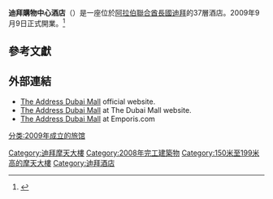 {{Infobox building
| name               = 迪拜購物中心酒店
| image              = Dubai Mall Hotel Under Construction on 25 January 2008.jpg
| image_size         = 200px
| caption            = 2008年1月25日的迪拜購物中心酒店
| building_type      =
| location           = {{阿聯酋}}[[迪拜|迪拜]]
| latd  = 25| latm = 11| lats = 58.45| latNS = N
| longd = 55| longm = 16| longs = 39.24| longEW = E
| iso_region         = AE
| coordinates_display= title
| roof               = {{convert|192|m|ft|0|abbr=on}}
| floor_count        = 37
| start_date         =
| completion_date    = 2008年
| opening            =
| elevator_count     =
| floor_area         =
| developer          = [[伊瑪爾地產|伊瑪爾地產]]
| architect          =
| management         = Emaar Hospitality Group
}}

'''迪拜購物中心酒店'''（{{lang-ar|العنوان دبي مول}}）是一座位於[[阿拉伯聯合酋長國|阿拉伯聯合酋長國]][[迪拜|迪拜]]的37層酒店。2009年9月9日正式開業。<ref>{{Cite web|title=The Address Dubai Mall Now Open|url=http://www.hospitalitynet.org/news/4043307.search?query=the+address+dubai+mall+hotel+opening|publisher=hospitalitynet.org|date=2009-09-09|accessdate=2010-05-30|archive-date=2011-07-27|archive-url=https://web.archive.org/web/20110727084210/http://www.hospitalitynet.org/news/4043307.search?query=the+address+dubai+mall+hotel+opening|dead-url=no}}</ref>

== 參考文獻 ==
{{Reflist}}

== 外部連結 ==
{{commons|The Address Dubai Mall}}

* [http://www.theaddress.com/en/hotel/dubai-mall-1-1 The Address Dubai Mall] {{Wayback|url=http://www.theaddress.com/en/hotel/dubai-mall-1-1 |date=20110316084334 }} official website.
* [http://www.thedubaimall.com/en/hotel/hotel-section/the-address-dubai-mall.html The Address Dubai Mall] {{Wayback|url=http://www.thedubaimall.com/en/hotel/hotel-section/the-address-dubai-mall.html |date=20130503080810 }} at The Dubai Mall website.
* [http://www.emporis.com/en/wm/bu/?id=dubaimallhotel-dubai-unitedarabemirates The Address Dubai Mall] {{Wayback|url=http://www.emporis.com/en/wm/bu/?id=dubaimallhotel-dubai-unitedarabemirates |date=20070430073545 }} at Emporis.com

{{DEFAULTSORT:Address Dubai Mall}}

[[Category:迪拜摩天大樓|Category:迪拜摩天大樓]]
[[Category:2008年完工建築物|Category:2008年完工建築物]]
[[Category:150米至199米高的摩天大樓|Category:150米至199米高的摩天大樓]]
[[Category:迪拜酒店|Category:迪拜酒店]]
[[分类:2009年成立的旅馆|分类:2009年成立的旅馆]]